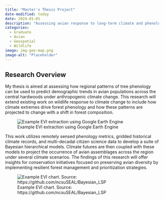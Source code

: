 ```yaml
---
title: "Master's Thesis Project"
date-modified: today
date: 2024-01-01
description: "Assessing avian response to long-term climate and phenology dynamics across the Central Hardwood Forest. This graduate thesis project involves the integration of multiple long-term remote sensing and biological data sources to understand climate change impacts on forests and forest bird communities."
categories:
  - Graduate
  - Avian
  - Geospatial
  - Wildlife
image: img-gee-map.png
image-alt: "Placeholder"
---
```


## Research Overview

My thesis is aimed at assessing how regional patterns of tree phenology can be used to predict demographic trends in avian populations across the central hardwoods under anthropogenic climate change. This research will extend existing work on wildlife response to climate change to include how climate extremes drive forest phenology and how these patterns are projected to change with a shift in forest composition.

![Example EVI extraction using Google Earth Engine](img-gee-map.png)

This work utilizes remotely sensed phenology metrics, gridded historical climate records, and multi-decadal citizen science data to develop a suite of Bayesian hierarchical models. Climate futures are then coupled with these models to project the occurrence of avian assemblages across the region under several climate scenarios. The findings of this research will offer insights for conservation initiatives focused on preserving avian diversity by implementing resilient forest management and prioritization strategies.

![Example EVI chart. Source: https://github.com/ncsuSEAL/Bayesian_LSP](img-example-gee-evi.png)